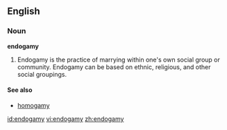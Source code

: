 ==English==

===Noun===
'''endogamy'''
# Endogamy is the practice of marrying within one's own social group or community. Endogamy can be based on ethnic, religious, and other social groupings.

====See also====
*[[homogamy]]

[[id:endogamy]]
[[vi:endogamy]]
[[zh:endogamy]]